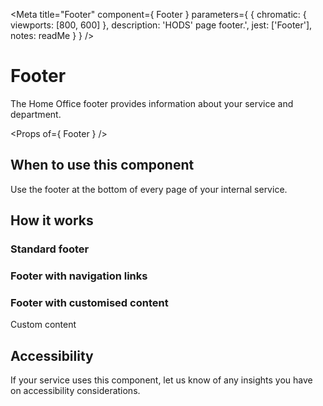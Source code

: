 
<Meta
  title="Footer"
  component={ Footer }
  parameters={ {
    chromatic: { viewports: [800, 600] },
    description: 'HODS\' page footer.',
    jest: ['Footer'],
    notes: readMe
  } }
/>

# Footer

The Home Office footer provides information about your service and department.

<Preview withToolbar>
  <Story name="Footer">
    <Footer
      navigation={[
        { href: '/feedback', text: 'Feedback' },
        { href: '/help', text: 'Help' },
        { href: 'https://gov.uk/', text: 'Gov.UK home' }
      ]}
    />
  </Story>
</Preview>

<Props of={ Footer } />


## When to use this component
Use the footer at the bottom of every page of your internal service.


## How it works

### Standard footer

<Preview>
  <Story name="Standard">
    <Footer />
  </Story>
</Preview>


### Footer with navigation links

<Preview>
  <Story name="Navigation">
    <Footer
      navigation={[
        { href: '/feedback', text: 'Feedback' },
        { href: '/help', text: 'Help' },
        { href: 'https://gov.uk/', text: 'Gov.UK home' }
      ]}
    />
  </Story>
</Preview>


### Footer with customised content

<Preview>
  <Story name="Custom">
    <Footer>Custom content</Footer>
  </Story>
</Preview>

## Accessibility

If your service uses this component, let us know of any insights you have on accessibility considerations.
